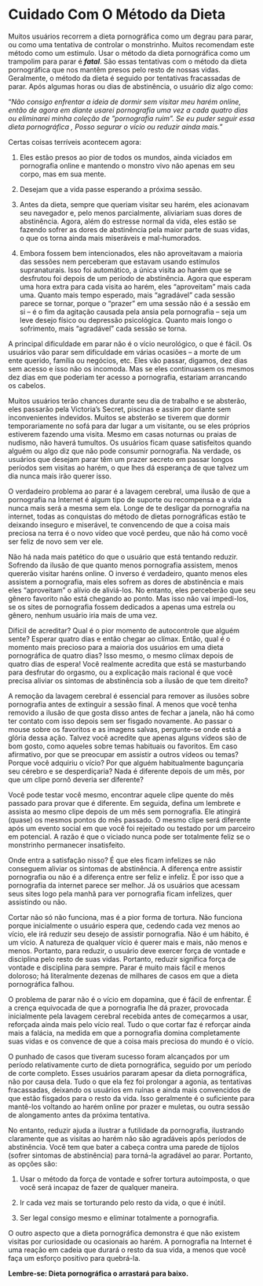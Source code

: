 # Cuidado Com O Método da Dieta

Muitos usuários recorrem a dieta pornográfica como um degrau para parar, ou como uma tentativa de controlar o monstrinho. Muitos recomendam este método como um estimulo. Usar o método da dieta pornográfica como um trampolim para parar é ***fatal***. São essas tentativas com o método da dieta pornográfica que nos mantêm presos pelo resto de nossas vidas. Geralmente, o método da dieta é seguido por tentativas fracassadas de parar. Após algumas horas ou dias de abstinência, o usuário diz algo como:

"*Não consigo enfrentar a ideia de dormir sem visitar meu harém online, então de agora em diante usarei pornografia uma vez a cada quatro dias ou eliminarei minha coleção de "pornografia ruim". Se eu puder seguir essa dieta pornográfica , Posso segurar o vício ou reduzir ainda mais.*"

Certas coisas terríveis acontecem agora:

1.  Eles estão presos ao pior de todos os mundos, ainda viciados em pornografia online e mantendo o monstro vivo não apenas em seu corpo, mas em sua mente.

2.  Desejam que a vida passe esperando a próxima sessão.

3.  Antes da dieta, sempre que queriam visitar seu harém, eles acionavam seu navegador e, pelo menos parcialmente, aliviariam suas dores de abstinência. Agora, além do estresse normal da vida, eles estão se fazendo sofrer as dores de abstinência pela maior parte de suas vidas, o que os torna ainda mais miseráveis e mal-humorados.

4.  Embora fossem bem intencionados, eles não aproveitavam a maioria das sessões nem perceberam que estavam usando estímulos supranaturais. Isso foi automático, a única visita ao harém que se desfrutou foi depois de um período de abstinência. Agora que esperam uma hora extra para cada visita ao harém, eles "aproveitam" mais cada uma. Quanto mais tempo esperado, mais "agradável" cada sessão parece se tornar, porque o "prazer" em uma sessão não é a sessão em si -- é o fim da agitação causada pela ansia pela pornografia -- seja um leve desejo físico ou depressão psicológica. Quanto mais longo o sofrimento, mais "agradável" cada sessão se torna.

A principal dificuldade em parar não é o vício neurológico, o que é fácil. Os usuários vão parar sem dificuldade em várias ocasiões -- a morte de um ente querido, família ou negócios, etc. Eles vão passar, digamos, dez dias sem acesso e isso não os incomoda. Mas se eles continuassem os mesmos dez dias em que poderiam ter acesso a pornografia, estariam arrancando os cabelos.

Muitos usuários terão chances durante seu dia de trabalho e se absterão, eles passarão pela Victoria's Secret, piscinas e assim por diante sem inconvenientes indevidos. Muitos se absterão se tiverem que dormir temporariamente no sofá para dar lugar a um visitante, ou se eles próprios estiverem fazendo uma visita. Mesmo em casas noturnas ou praias de nudismo, não haverá tumultos. Os usuários ficam quase satisfeitos quando alguém ou algo diz que não pode consumir pornografia. Na verdade, os usuários que desejam parar têm um prazer secreto em passar longos períodos sem visitas ao harém, o que lhes dá esperança de que talvez um dia nunca mais irão querer isso.

O verdadeiro problema ao parar é a lavagem cerebral, uma ilusão de que a pornografia na Internet é algum tipo de suporte ou recompensa e a vida nunca mais será a mesma sem ela. Longe de te desligar da pornografia na internet, todas as conquistas do método de dietas pornográficas estão te deixando inseguro e miserável, te convencendo de que a coisa mais preciosa na terra é o novo vídeo que você perdeu, que não há como você ser feliz de novo sem ver ele.

Não há nada mais patético do que o usuário que está tentando reduzir. Sofrendo da ilusão de que quanto menos pornografia assistem, menos quererão visitar haréns online. O inverso é verdadeiro, quanto menos eles assistem a pornografia, mais eles sofrem as dores de abstinência e mais eles "aproveitam" o alívio de aliviá-los. No entanto, eles perceberão que seu gênero favorito não está chegando ao ponto. Mas isso não vai impedi-los, se os sites de pornografia fossem dedicados a apenas uma estrela ou gênero, nenhum usuário iria mais de uma vez.

Difícil de acreditar? Qual é o pior momento de autocontrole que alguém sente? Esperar quatro dias e então chegar ao clímax. Então, qual é o momento mais precioso para a maioria dos usuários em uma dieta pornográfica de quatro dias? Isso mesmo, o mesmo clímax depois de quatro dias de espera! Você realmente acredita que está se masturbando para desfrutar do orgasmo, ou a explicação mais racional é que você precisa aliviar os sintomas de abstinência sob a ilusão de que tem direito?

A remoção da lavagem cerebral é essencial para remover as ilusões sobre pornografia antes de extinguir a sessão final. A menos que você tenha removido a ilusão de que gosta disso antes de fechar a janela, não há como ter contato com isso depois sem ser fisgado novamente. Ao passar o mouse sobre os favoritos e as imagens salvas, pergunte-se onde está a glória dessa ação. Talvez você acredite que apenas alguns vídeos são de bom gosto, como aqueles sobre temas habituais ou favoritos. Em caso afirmativo, por que se preocupar em assistir a outros vídeos ou temas? Porque você adquiriu o vício? Por que alguém habitualmente bagunçaria seu cérebro e se desperdiçaria? Nada é diferente depois de um mês, por que um clipe pornô deveria ser diferente?

Você pode testar você mesmo, encontrar aquele clipe quente do mês passado para provar que é diferente. Em seguida, defina um lembrete e assista ao mesmo clipe depois de um mês sem pornografia. Ele atingirá (quase) os mesmos pontos do mês passado. O mesmo clipe será diferente após um evento social em que você foi rejeitado ou testado por um parceiro em potencial. A razão é que o viciado nunca pode ser totalmente feliz se o monstrinho permanecer insatisfeito.

Onde entra a satisfação nisso? É que eles ficam infelizes se não conseguem aliviar os sintomas de abstinência. A diferença entre assistir pornografia ou não é a diferença entre ser feliz e infeliz. É por isso que a pornografia da internet parece ser melhor. Já os usuários que acessam seus sites logo pela manhã para ver pornografia ficam infelizes, quer assistindo ou não.

Cortar não só não funciona, mas é a pior forma de tortura. Não funciona porque inicialmente o usuário espera que, cedendo cada vez menos ao vício, ele irá reduzir seu desejo de assistir pornografia. Não é um hábito, é um vício. A natureza de qualquer vício é querer mais e mais, não menos e menos. Portanto, para reduzir, o usuário deve exercer força de vontade e disciplina pelo resto de suas vidas. Portanto, reduzir significa força de vontade e disciplina para sempre. Parar é muito mais fácil e menos doloroso; há literalmente dezenas de milhares de casos em que a dieta pornográfica falhou.

O problema de parar não é o vício em dopamina, que é fácil de enfrentar. É a crença equivocada de que a pornografia lhe dá prazer, provocada inicialmente pela lavagem cerebral recebida antes de começarmos a usar, reforçada ainda mais pelo vício real. Tudo o que cortar faz é reforçar ainda mais a falácia, na medida em que a pornografia domina completamente suas vidas e os convence de que a coisa mais preciosa do mundo é o vício.

O punhado de casos que tiveram sucesso foram alcançados por um período relativamente curto de dieta pornográfica, seguido por um período de corte completo. Esses usuários pararam apesar da dieta pornográfica, não por causa dela. Tudo o que ela fez foi prolongar a agonia, as tentativas fracassadas, deixando os usuários em ruínas e ainda mais convencidos de que estão fisgados para o resto da vida. Isso geralmente é o suficiente para mantê-los voltando ao harém online por prazer e muletas, ou outra sessão de alongamento antes da próxima tentativa.

No entanto, reduzir ajuda a ilustrar a futilidade da pornografia, ilustrando claramente que as visitas ao harém não são agradáveis após períodos de abstinência. Você tem que bater a cabeça contra uma parede de tijolos (sofrer sintomas de abstinência) para torná-la agradável ao parar. Portanto, as opções são:

1. Usar o método da força de vontade e sofrer tortura autoimposta, o que você será incapaz de fazer de qualquer maneira.

2. Ir cada vez mais se torturando pelo resto da vida, o que é inútil.

3. Ser legal consigo mesmo e eliminar totalmente a pornografia.

O outro aspecto que a dieta pornográfica demonstra é que não existem visitas por curiosidade ou ocasionais ao harém. A pornografia na Internet é uma reação em cadeia que durará o resto da sua vida, a menos que você faça um esforço positivo para quebrá-la.

**Lembre-se: Dieta pornográfica o arrastará para baixo.**
